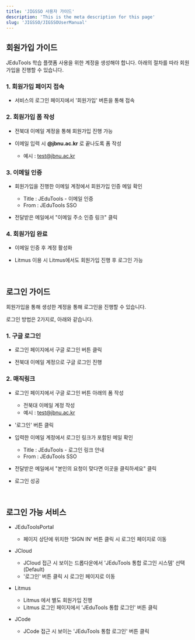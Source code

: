 ```yaml
---
title: 'JIGSSO 사용자 가이드'
description: 'This is the meta description for this page'
slug: 'JIGSSO/JIGSSOUserManual'
---
```


## 회원가입 가이드

JEduTools 학습 플랫폼 사용을 위한 계정을 생성해야 합니다. 아래의 절차를 따라 회원가입을 진행할 수 있습니다.

### 1. 회원가입 페이지 접속

- 서비스의 로그인 페이지에서 '회원가입' 버튼을 통해 접속

### 2. 회원가입 폼 작성

- 전북대 이메일 계정을 통해 회원가입 진행 가능

- 이메일 입력 시 **@jbnu.ac.kr** 로 끝나도록 폼 작성
    - 예시 : test@jbnu.ac.kr

### 3. 이메일 인증

- 회원가입을 진행한 이메일 계정에서 회원가입 인증 메일 확인

    - Title : JEduTools - 이메일 인증
    - From : JEduTools SSO

- 전달받은 메일에서 "이메일 주소 인증 링크" 클릭

### 4. 회원가입 완료

- 이메일 인증 후 계정 활성화

- Litmus 이용 시 Litmus에서도 회원가입 진행 후 로그인 가능

<br />

## 로그인 가이드

회원가입을 통해 생성한 계정을 통해 로그인을 진행할 수 있습니다.

로그인 방법은 2가지로, 아래와 같습니다.

### 1. 구글 로그인

- 로그인 페이지에서 구글 로그인 버튼 클릭

- 전북대 이메일 계정으로 구글 로그인 진행


### 2. 매직링크

- 로그인 페이지에서 구글 로그인 버튼 아래의 폼 작성
    - 전북대 이메일 계정 작성 
    - 예시 : test@jbnu.ac.kr

- '로그인' 버튼 클릭

- 입력한 이메일 계정에서 로그인 링크가 포함된 메일 확인
    - Title : JEduTools - 로그인 링크 안내
    - From : JEduTools SSO

- 전달받은 메일에서 "본인의 요청이 맞다면 이곳을 클릭하세요" 클릭

- 로그인 성공

<br />

## 로그인 가능 서비스

- JEduToolsPortal
    - 페이지 상단에 위치한 'SIGN IN' 버튼 클릭 시 로그인 페이지로 이동

- JCloud
    - JCloud 접근 시 보이는 드롭다운에서 'JEduTools 통합 로그인 시스템' 선택 (Default)
    - '로그인' 버튼 클릭 시 로그인 페이지로 이동

- Litmus
    - Litmus 에서 별도 회원가입 진행
    - Litmus 로그인 페이지에서 'JEduTools 통합 로그인' 버튼 클릭

- JCode
    - JCode 접근 시 보이는 'JEduTools 통합 로그인' 버튼 클릭
